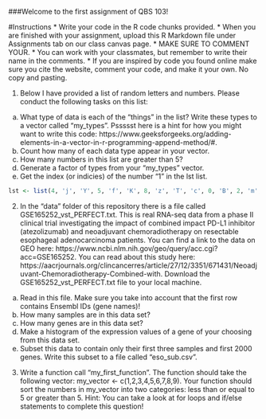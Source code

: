 ###Welcome to the first assignment of QBS 103!

#Instructions
* Write your code in the R code chunks provided.
* When you are finished with your assignment, upload this R Markdown file under Assignments tab on our class canvas page.
* MAKE SURE TO COMMENT YOUR.
* You can work with your classmates, but remember to write their name in the comments.
* If you are inspired by code you found online make sure you cite the website, comment your code, and make it your own. No copy and pasting.

1) Below I have provided a list of random letters and numbers. Please conduct the following tasks on this list:
  a) What type of data is each of the "things" in the list? Write these types to a vector called "my_types". Pssssst here is a hint for how you might want to write this code: https://www.geeksforgeeks.org/adding-elements-in-a-vector-in-r-programming-append-method/#.
  b) Count how many of each data type appear in your vector.
  c) How many numbers in this list are greater than 5?
  d) Generate a factor of types from your "my_types" vector.
  e) Get the index (or indicies) of the number "1" in the lst list.

```r
lst <- list(4, 'j', 'Y', 5, 'f', 'K', 8, 'z', 'T', 'c', 0, 'B', 2, 'm', 'X', 9, 'd', 'V', 3, 'n', 'G', 6, 'h', 'J', 2, 'p', 'O', 1, 'q', 'R', 7, 's', 'D', 2, 'l', 'N', 0, 'w', 'E', 5, 'e', 'U', 4, 'i', 'P', 1, 'a', 'H', 8, 'y', 'S', 3, 'g', 'F', 9, 'b', 'M', 6, 'k', 'L', 7)
```

2) In the "data" folder of this repository there is a file called GSE165252_vst_PERFECT.txt. This is real RNA-seq data from a phase II clinical trial investigating the impact of combined impact PD-L1 inhibitor (atezolizumab) and neoadjuvant chemoradiotherapy on resectable esophageal adenocarcinoma patients. You can find a link to the data on GEO here: https://www.ncbi.nlm.nih.gov/geo/query/acc.cgi?acc=GSE165252. You can read about this study here: https://aacrjournals.org/clincancerres/article/27/12/3351/671431/Neoadjuvant-Chemoradiotherapy-Combined-with. Download the  GSE165252_vst_PERFECT.txt file to your local machine.
  a) Read in this file. Make sure you take into account that the first row contains Ensembl IDs (gene names)!
  b) How many samples are in this data set?
  c) How many genes are in this data set?
  d) Make a histogram of the expression values of a gene of your choosing from this data set.
  e) Subset this data to contain only their first three samples and first 2000 genes. Write this subset to a file called "eso_sub.csv".

  3) Write a function call "my_first_function". The function should take the following vector: my_vector <- c(1,2,3,4,5,6,7,8,9). Your function should sort the numbers in my_vector into two categories: less than or equal to 5 or greater than 5. Hint: You can take a look at for loops and if/else statements to complete this question!
